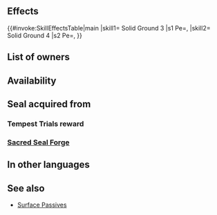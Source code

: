 {{Passive
|type=A
|name=Solid Ground
|exclusive=0
|canUseWeapon={{WeaponList|All}}
|canUseMove={{MoveList|All}}
|properties=random_owner
|1name=Solid Ground 1
|1tagid=SID_不壊1
|1cost=50
|1effect=Grants Atk/Def+3. Inflicts Res-3.
|statModifiers1=0,3,0,3,-3
|1required=-
|1promotionRarity=4
|1promotionTier=1
|2name=Solid Ground 2
|2tagid=SID_不壊2
|2cost=100
|2effect=Grants Atk/Def+4. Inflicts Res-4.
|statModifiers2=0,4,0,4,-4
|2promotionRarity=5
|2promotionTier=1
|3name=Solid Ground 3
|3tagid=SID_不壊3
|3cost=200
|3effect=Grants Atk/Def+5. Inflicts Res-5.
|statModifiers3=0,5,0,5,-5
|3next=-
|4name=Solid Ground 4
|4tagid=SID_不壊4
|4cost=300
|4effect=Grants Atk/Def+7. Inflicts Res-5.
|statModifiers4=0,7,0,7,-5
}}
==Effects==
{{#invoke:SkillEffectsTable|main
|skill1={{Si|Solid Ground 3}} Solid Ground 3
|s1 Pe={{Eft|Stat Boost|Atk/Def|5}}, {{Eft|Stat Reductions|Res|5}}
|skill2={{Si|Solid Ground 4}} Solid Ground 4
|s2 Pe={{Eft|Stat Boost|Atk/Def|7}}, {{Eft|Stat Reductions|Res|5}}
}}
==List of owners==
{{Skill Hero List}}

==Availability==
{{PassiveFocusList}}
{{PassiveDistributionList}}
{{PassiveCombatManualList}}
==Seal acquired from==
===Tempest Trials reward===
{{Tempest Trials seal reward}}
===[[Sacred Seal Forge]]===
{{SealCosts
|seals=Solid Ground 1;Solid Ground 2;Solid Ground 3
|badgeColor=Verdant
|costs1=20;100;40
|costs2=60;200;50
|costs3=400;1000;100
}}
==In other languages==
{{OtherLanguages
|japanese=不壊
|german=Fester Boden
|spanishEU=Tierra firme
|spanishLA=Tierra firme
|french=Terre ferme
|italian=Terra ferma
|chineseTW=不壞
|portuguese=Solo sólido
}}
==See also==
* [[Skill families/A Passives#Surface|Surface Passives]]
{{Passives Navbox|A}}
{{Seals Navbox}}
